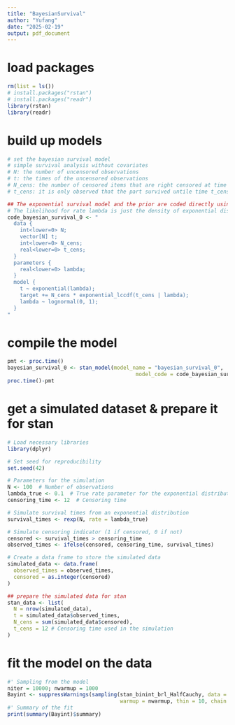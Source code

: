 ```yaml
---
title: "BayesianSurvival"
author: "Yufang"
date: "2025-02-19"
output: pdf_document
---
```


# load packages
```r
rm(list = ls())
# install.packages("rstan")
# install.packages("readr")
library(rstan)
library(readr)
```

# build up models
```r
# set the bayesian survival model
# simple survival analysis without covariates
# N: the number of uncensored observations
# t: the times of the uncensored observations
# N_cens: the number of censored items that are right censored at time t_cens
# t_cens: it is only observed that the part survived untile time t_cens.

## The exponential survival model and the prior are coded directly using vectorized distribution and ccdf statements. 
# The likelihood for rate lambda is just the density of exponential distribution for observed failure time. 
code_bayesian_survival_0 <- "
  data { 
    int<lower=0> N; 
    vector[N] t; 
    int<lower=0> N_cens;
    real<lower=0> t_cens;
  }
  parameters {
    real<lower=0> lambda;
  }
  model {
    t ~ exponential(lambda);
    target += N_cens * exponential_lccdf(t_cens | lambda);
    lambda ~ lognormal(0, 1); 
  }
"
```

# compile the model
```r
pmt <- proc.time()
bayesian_survival_0 <- stan_model(model_name = "bayesian_survival_0", 
                                         model_code = code_bayesian_survival_0)
proc.time()-pmt
```

# get a simulated dataset & prepare it for stan
```r
# Load necessary libraries
library(dplyr)

# Set seed for reproducibility
set.seed(42)

# Parameters for the simulation
N <- 100  # Number of observations
lambda_true <- 0.1  # True rate parameter for the exponential distribution
censoring_time <- 12  # Censoring time

# Simulate survival times from an exponential distribution
survival_times <- rexp(N, rate = lambda_true)

# Simulate censoring indicator (1 if censored, 0 if not)
censored <- survival_times > censoring_time
observed_times <- ifelse(censored, censoring_time, survival_times)

# Create a data frame to store the simulated data
simulated_data <- data.frame(
  observed_times = observed_times,
  censored = as.integer(censored)
)

## prepare the simulated data for stan
stan_data <- list(
  N = nrow(simulated_data),
  t = simulated_data$observed_times,
  N_cens = sum(simulated_data$censored),
  t_cens = 12 # Censoring time used in the simulation
)
```

# fit the model on the data
```r

#' Sampling from the model
niter = 10000; nwarmup = 1000 
Bayint <- suppressWarnings(sampling(stan_binint_brl_HalfCauchy, data = dat, iter = niter, 
                                    warmup = nwarmup, thin = 10, chain = 1))
#' Summary of the fit
print(summary(Bayint)$summary)
```
